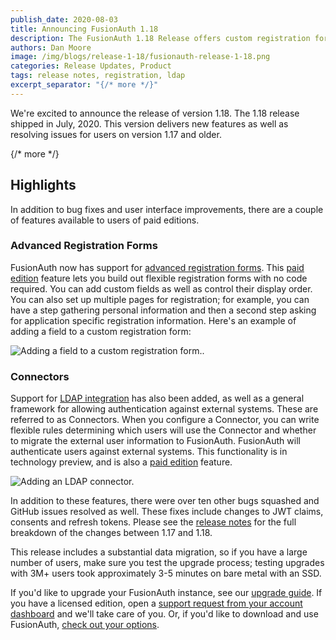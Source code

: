 ```yaml
---
publish_date: 2020-08-03 
title: Announcing FusionAuth 1.18
description: The FusionAuth 1.18 Release offers custom registration forms, syncing with LDAP and more.
authors: Dan Moore
image: /img/blogs/release-1-18/fusionauth-release-1-18.png
categories: Release Updates, Product
tags: release notes, registration, ldap
excerpt_separator: "{/* more */}"
---
```


We're excited to announce the release of version 1.18. The 1.18 release shipped in July, 2020. This version delivers new features as well as resolving issues for users on version 1.17 and older.

{/* more */}

## Highlights

In addition to bug fixes and user interface improvements, there are a couple of features available to users of paid editions.

### Advanced Registration Forms 

FusionAuth now has support for [advanced registration forms](/docs/apis/forms). This [paid edition](/pricing) feature lets you build out flexible registration forms with no code required. You can add custom fields as well as control their display order. You can also set up multiple pages for registration; for example, you can have a step gathering personal information and then a second step asking for application specific registration information. Here's an example of adding a field to a custom registration form:

![Adding a field to a custom registration form..](/img/blogs/release-1-18/add-custom-registration-flow.png)

### Connectors

Support for [LDAP integration](/docs/apis/connectors/ldap) has also been added, as well as a general framework for allowing authentication against external systems. These are referred to as Connectors. When you configure a Connector, you can write flexible rules determining which users will use the Connector and whether to migrate the external user information to FusionAuth. FusionAuth will authenticate users against external systems. This functionality is in technology preview, and is also a [paid edition](/pricing) feature. 

![Adding an LDAP connector.](/img/blogs/release-1-18/set-up-ldap-connector.png)

In addition to these features, there were over ten other bugs squashed and GitHub issues resolved as well. These fixes include changes to JWT claims, consents and refresh tokens. Please see the [release notes](/docs/release-notes/) for the full breakdown of the changes between 1.17 and 1.18. 

This release includes a substantial data migration, so if you have a large number of users, make sure you test the upgrade process; testing upgrades with 3M+ users took approximately 3-5 minutes on bare metal with an SSD. 

If you'd like to upgrade your FusionAuth instance, see our [upgrade guide](/docs/operate/deploy/upgrade). If you have a licensed edition, open a <a href="https://account.fusionauth.io/account/support/" target="_blank">support request from your account dashboard</a> and we'll take care of you. Or, if you'd like to download and use FusionAuth, [check out your options](/pricing).
